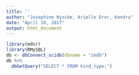 ```yaml
---
title: ''
author: "Josephine Nyoike, Arielle Dror, Kendra"
date: "April 10, 2017"
output: html_document
---
```

```r
library(mdsr)
library(RMySQL)
db <- dbConnect_scidb(dbname = "imdb")
db %>%
  dbGetQuery("SELECT * FROM kind_type;")
```